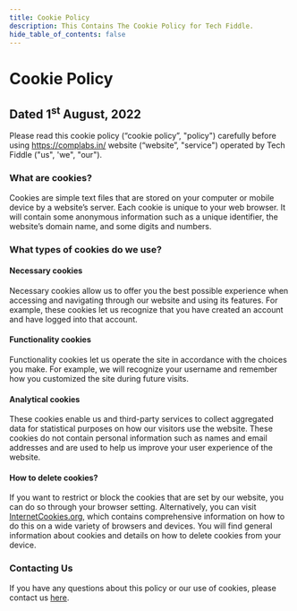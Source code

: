 ```yaml
---
title: Cookie Policy
description: This Contains The Cookie Policy for Tech Fiddle.
hide_table_of_contents: false
---
```


# Cookie Policy

## Dated 1<sup>st</sup> August, 2022

Please read this cookie policy (“cookie policy”, "policy") carefully before using https://complabs.in/ website (“website”, "service") operated by Tech Fiddle ("us", 'we", "our").

### What are cookies?

Cookies are simple text files that are stored on your computer or mobile device by a website’s server. Each cookie is unique to your web browser. It will contain some anonymous information such as a unique identifier, the website’s domain name, and some digits and numbers.

### What types of cookies do we use?

#### Necessary cookies

Necessary cookies allow us to offer you the best possible experience when accessing and navigating through our website and using its features. For example, these cookies let us recognize that you have created an account and have logged into that account.

#### Functionality cookies

Functionality cookies let us operate the site in accordance with the choices you make. For example, we will recognize your username and remember how you customized the site during future visits.

#### Analytical cookies

These cookies enable us and third-party services to collect aggregated data for statistical purposes on how our visitors use the website. These cookies do not contain personal information such as names and email addresses and are used to help us improve your user experience of the website.

#### How to delete cookies?

If you want to restrict or block the cookies that are set by our website, you can do so through your browser setting. Alternatively, you can visit [InternetCookies.org](https://www.internetcookies.org), which contains comprehensive information on how to do this on a wide variety of browsers and devices. You will find general information about cookies and details on how to delete cookies from your device.

### Contacting Us

If you have any questions about this policy or our use of cookies, please contact us [here](https://forms.gle/dQmrNAZZ1KK81rAP7).

